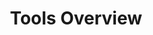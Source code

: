 ---
title: Tools Overview
description: Explore the tools and technologies that power modern AI applications
---